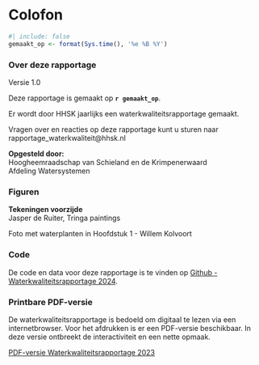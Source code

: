 # Colofon {#sec-colofon .unnumbered}

```r
#| include: false
gemaakt_op <- format(Sys.time(), '%e %B %Y')
```

### Over deze rapportage

Versie 1.0

Deze rapportage is gemaakt op **`r gemaakt_op`**.

Er wordt door HHSK jaarlijks een waterkwaliteitsrapportage gemaakt.

Vragen over en reacties op deze rapportage kunt u sturen naar rapportage_waterkwaliteit\@hhsk.nl

**Opgesteld door:**\
Hoogheemraadschap van Schieland en de Krimpenerwaard</br>Afdeling Watersystemen

### Figuren

**Tekeningen voorzijde**\
Jasper de Ruiter, Tringa paintings

Foto met waterplanten in Hoofdstuk 1 - Willem Kolvoort

### Code

De code en data voor deze rapportage is te vinden op [Github - Waterkwaliteitsrapportage 2024](https://github.com/HHSK-wkl/wklrap_2024).

### Printbare PDF-versie

De waterkwaliteitsrapportage is bedoeld om digitaal te lezen via een internetbrowser. Voor het afdrukken is er een PDF-versie beschikbaar. In deze versie ontbreekt de interactiviteit en een nette opmaak.

[PDF-versie Waterkwaliteitsrapportage 2023](https://www.schielandendekrimpenerwaard.nl/kaart/waterkwaliteit/waterkwaliteitsrapportages/wklrap_2024/waterkwaliteitsrapportage_2024_hhsk.pdf)
